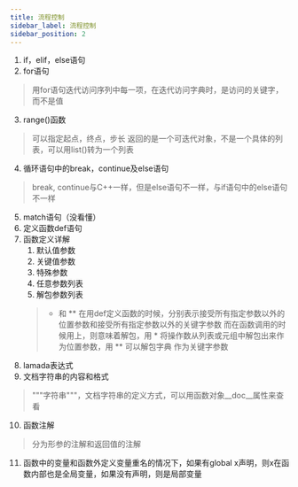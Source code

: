 ```yaml
---
title: 流程控制
sidebar_label: 流程控制
sidebar_position: 2
---
```


1. if，elif，else语句
2. for语句
> 用for语句迭代访问序列中每一项，在迭代访问字典时，是访问的关键字，而不是值
3. range()函数
> 可以指定起点，终点，步长
> 返回的是一个可迭代对象，不是一个具体的列表，可以用list()转为一个列表
4. 循环语句中的break，continue及else语句
> break, continue与C++一样，但是else语句不一样，与if语句中的else语句不一样
5. match语句（没看懂）
6. 定义函数def语句
7. 函数定义详解
    1. 默认值参数
    2. 关键值参数
    3. 特殊参数
    4. 任意参数列表
    5. 解包参数列表
    > * 和 ** 在用def定义函数的时候，分别表示接受所有指定参数以外的位置参数和接受所有指定参数以外的关键字参数
    > 而在函数调用的时候用上，则意味着解包，用 * 将操作数从列表或元组中解包出来作为位置参数，用 ** 可以解包字典
    > 作为关键字参数
8. lamada表达式
9. 文档字符串的内容和格式
> """字符串"""，文档字符串的定义方式，可以用函数对象__doc__属性来查看
10. 函数注解
> 分为形参的注解和返回值的注解
11. 函数中的变量和函数外定义变量重名的情况下，如果有global x声明，则x在函数内部也是全局变量，如果没有声明，则是局部变量